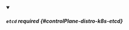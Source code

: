 


<details className="config-field" data-expandable="true" open>
<summary>

##### `etcd` <span className="config-field-required" data-required="false">required</span> <span className="config-field-type"></span> <span className="config-field-default"></span> <span className="config-field-enum"></span> {#controlPlane-distro-k8s-etcd}



</summary>

<PartialEtcdreference />


</details>
